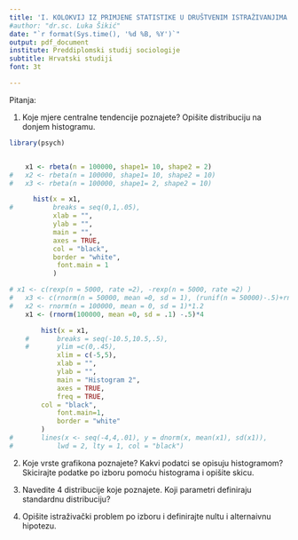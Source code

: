 ```yaml
---
title: 'I. KOLOKVIJ IZ PRIMJENE STATISTIKE U DRUŠTVENIM ISTRAŽIVANJIMA'
#author: "dr.sc. Luka Šikić"
date: "`r format(Sys.time(), '%d %B, %Y')`"
output: pdf_document
institute: Preddiplomski studij sociologije
subtitle: Hrvatski studiji
font: 3t

---
```


Pitanja:

1. Koje mjere centralne tendencije poznajete? Opišite distribuciju na donjem histogramu.

```r

library(psych)


	x1 <- rbeta(n = 100000, shape1= 10, shape2 = 2)
#	x2 <- rbeta(n = 100000, shape1= 10, shape2 = 10)
#	x3 <- rbeta(n = 100000, shape1= 2, shape2 = 10)

	  hist(x = x1,
#	       breaks = seq(0,1,.05),
	       xlab = "",
	       ylab = "",
	       main = "",
	       axes = TRUE,
	       col = "black",
	       border = "white",
			font.main = 1
	       )

```

```r
# x1 <- c(rexp(n = 5000, rate =2), -rexp(n = 5000, rate =2) )
#	x3 <- c(rnorm(n = 50000, mean =0, sd = 1), (runif(n = 50000)-.5)+rnorm(50000,0,.1) )*1.6
#	x2 <- rnorm(n = 100000, mean = 0, sd = 1)*1.2
	x1 <- (rnorm(100000, mean =0, sd = .1) -.5)*4

		hist(x = x1,
	#		breaks = seq(-10.5,10.5,.5),
	#		ylim =c(0,.45),
			xlim = c(-5,5),
			xlab = "",
			ylab = "",
			main = "Histogram 2",
			axes = TRUE,
			freq = TRUE,
	    col = "black",
			font.main=1,
			border = "white"
		)
#		lines(x <- seq(-4,4,.01), y = dnorm(x, mean(x1), sd(x1)), 
#			lwd = 2, lty = 1, col = "black")

```



2. Koje vrste grafikona poznajete? Kakvi podatci se opisuju histogramom? Skicirajte podatke po izboru pomoću histograma i opišite skicu. 

3. Navedite 4 distribucije koje poznajete. Koji parametri definiraju standardnu distribuciju?

4. Opišite istraživački problem po izboru i definirajte nultu i alternaivnu hipotezu.




